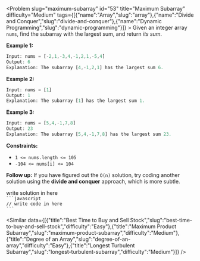 
<Problem slug="maximum-subarray" id="53" title="Maximum Subarray" difficulty="Medium" tags={[{"name":"Array","slug":"array"},{"name":"Divide and Conquer","slug":"divide-and-conquer"},{"name":"Dynamic Programming","slug":"dynamic-programming"}]} >
    Given an integer array `nums`, find the subarray with the largest sum, and return _its sum_.

**Example 1:**

```javascript 
Input: nums = [-2,1,-3,4,-1,2,1,-5,4]
Output: 6
Explanation: The subarray [4,-1,2,1] has the largest sum 6.

```

**Example 2:**

```javascript 
Input: nums = [1]
Output: 1
Explanation: The subarray [1] has the largest sum 1.

```

**Example 3:**

```javascript 
Input: nums = [5,4,-1,7,8]
Output: 23
Explanation: The subarray [5,4,-1,7,8] has the largest sum 23.

```

**Constraints:**

*   `1 <= nums.length <= 105`
*   `-104 <= nums[i] <= 104`

**Follow up:** If you have figured out the `O(n)` solution, try coding another solution using the **divide and conquer** approach, which is more subtle.
</Problem >

<Solution>
write solution in here
</Solution>

<Code>
```javascript
// write code in here
```
</Code>

<Similar data={[{"title":"Best Time to Buy and Sell Stock","slug":"best-time-to-buy-and-sell-stock","difficulty":"Easy"},{"title":"Maximum Product Subarray","slug":"maximum-product-subarray","difficulty":"Medium"},{"title":"Degree of an Array","slug":"degree-of-an-array","difficulty":"Easy"},{"title":"Longest Turbulent Subarray","slug":"longest-turbulent-subarray","difficulty":"Medium"}]} />
